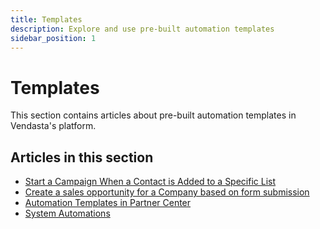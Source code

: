 ```yaml
---
title: Templates
description: Explore and use pre-built automation templates
sidebar_position: 1
---
```


# Templates

This section contains articles about pre-built automation templates in Vendasta's platform.

## Articles in this section

- [Start a Campaign When a Contact is Added to a Specific List](./start-a-campaign-when-a-contact-is-added-to-a-specific-list.mdx)
- [Create a sales opportunity for a Company based on form submission](./create-sales-opportunity-form-submission.mdx)
- [Automation Templates in Partner Center](./automation-templates-in-partner-center.mdx)
- [System Automations](./system-automations.mdx)